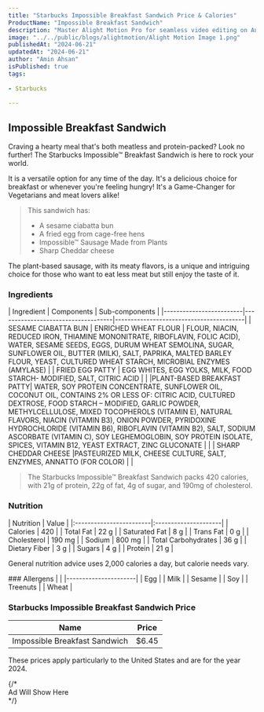 ```yaml
---
title: "Starbucks Impossible Breakfast Sandwich Price & Calories"
ProductName: "Impossible Breakfast Sandwich" 
description: "Master Alight Motion Pro for seamless video editing on Android, iOS, and Tablets with our ultimate guide, unlocking advanced features and elevating your skills in 2024!"
image: "../../public/blogs/alightmotion/Alight Motion Image 1.png"
publishedAt: "2024-06-21"
updatedAt: "2024-06-21"
author: "Amin Ahsan"
isPublished: true
tags:
 
- Starbucks
      
---
```


 
## Impossible Breakfast Sandwich 
  
Craving a hearty meal that's both meatless and protein-packed? Look no further! The Starbucks Impossible™ Breakfast Sandwich is here to rock your world.

It is a versatile option for any time of the day. It's a delicious choice for breakfast or whenever you're feeling hungry! It's a Game-Changer for Vegetarians and meat lovers alike!

> This sandwich has:
> - A sesame ciabatta bun
> - A fried egg from cage-free hens
> - Impossible™ Sausage Made from Plants
> - Sharp Cheddar cheese

The plant-based sausage, with its meaty flavors, is a unique and intriguing choice for those who want to eat less meat but still enjoy the taste of it.
 
### Ingredients
<div style={{ overflowX: "scroll", fontSize: "12px" }}>
| Ingredient              | Components                         | Sub-components                          |
|-------------------------|------------------------------------|-----------------------------------------|
| SESAME CIABATTA BUN     | ENRICHED WHEAT FLOUR               | FLOUR, NIACIN, REDUCED IRON, THIAMINE MONONITRATE, RIBOFLAVIN, FOLIC ACID), WATER, SESAME SEEDS, EGGS, DURUM WHEAT SEMOLINA, SUGAR, SUNFLOWER OIL, BUTTER (MILK), SALT, PAPRIKA, MALTED BARLEY FLOUR, YEAST, CULTURED WHEAT STARCH, MICROBIAL ENZYMES (AMYLASE)                                   |
| FRIED EGG PATTY         | EGG WHITES, EGG YOLKS, MILK, FOOD STARCH- MODIFIED, SALT, CITRIC ACID               |                          |
|PLANT-BASED BREAKFAST PATTY| WATER, SOY PROTEIN CONCENTRATE, SUNFLOWER OIL, COCONUT OIL, CONTAINS 2% OR LESS OF: CITRIC ACID, CULTURED DEXTROSE, FOOD STARCH – MODIFIED, GARLIC POWDER, METHYLCELLULOSE, MIXED TOCOPHEROLS (VITAMIN E), NATURAL FLAVORS, NIACIN (VITAMIN B3), ONION POWDER, PYRIDOXINE HYDROCHLORIDE (VITAMIN B6), RIBOFLAVIN (VITAMIN B2), SALT, SODIUM ASCORBATE (VITAMIN C), SOY LEGHEMOGLOBIN, SOY PROTEIN ISOLATE, SPICES, VITAMIN B12, YEAST EXTRACT, ZINC GLUCONATE                                  |                          |
| SHARP CHEDDAR CHEESE    |PASTEURIZED MILK, CHEESE CULTURE, SALT, ENZYMES, ANNATTO (FOR COLOR)                       |                          |
</div>

> The Starbucks Impossible™ Breakfast Sandwich packs 420 calories, with 21g of protein, 22g of fat, 4g of sugar, and 190mg of cholesterol.

### Nutrition
<div style={{ overflowX: 'scroll', width:'330px', fontSize: "15px"  }}>
    | Nutrition               | Value                |  
    |:------------------------|:---------------------|
    | Calories                | 420                  |
    | Total Fat               | 22 g                 |
    | Saturated Fat           | 8 g                  |
    | Trans Fat               | 0 g                  |
    | Cholesterol             | 190 mg               |
    | Sodium                  | 800 mg               |
    | Total Carbohydrates     | 36 g                 |
    | Dietary Fiber           | 3 g                  |
    | Sugars                  | 4 g                  |
    | Protein                 | 21 g                 |
</div>

General nutrition advice uses 2,000 calories a day, but calorie needs vary.

<div style={{ overflowX: 'scroll', width:'330px', fontSize: "12px"  }}>
### Allergens
|                      |
|----------------------|
| Egg                  |
| Milk                 |
| Sesame               |
| Soy                  |
| Treenuts             |
| Wheat                |
</div>
<style jsx>{`
  @media (min-width: 768px) {
    .responsive-grid {
      display: grid;
      grid-template-columns: 1fr 1fr;
    }
  }
`}</style>
<div
  style={{
    backgroundColor: "#cee3de",
    borderLeft: "3px solid #0c7556",
    padding: "30px",
    display: "grid",
        height: "fit-content",
  }}
  class="responsive-grid"
>
  <div >
    <h3>Starbucks Impossible Breakfast Sandwich Price</h3>
    <table
      style={{
        backgroundColor: "white",
        width: "100%",
        padding: "50px",
        borderCollapse: "collapse",
        borderRadius: "13px",
      }}
    >
      <thead>
        <tr>
          <th style={{ padding: "8px 24px", textAlign: "left" }}>Name</th>
          <th style={{ padding: "8px 24px", textAlign: "left" }}>Price</th>
        </tr>
      </thead>
      <tbody>
        <tr>
          <td style={{ padding: "8px 24px", textAlign: "left" }}>Impossible Breakfast Sandwich</td>
          <td style={{ padding: "8px 24px", textAlign: "left" }}>$6.45</td>
        </tr>
      </tbody>
    </table>
    <p>
      These prices apply particularly to the United States and are for the year
      2024.
    </p>
  </div>
  {/* <div>Ad Will Show Here</div> */}
  <div></div>
</div>
